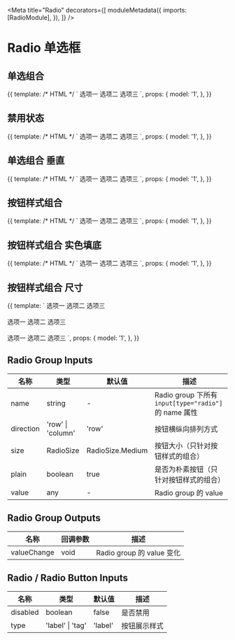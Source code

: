 

<Meta
  title="Radio"
  decorators={[
    moduleMetadata({
      imports: [RadioModule],
    }),
  ]}
/>

# Radio 单选框

## 单选组合

<Canvas>
  <Story name="group" height="60px">
    {{
      template: /* HTML */ `
        <aui-radio-group [(ngModel)]="model">
          <aui-radio value="1">选项一</aui-radio>
          <aui-radio value="2">选项二</aui-radio>
          <aui-radio value="3">选项三</aui-radio>
        </aui-radio-group>
      `,
      props: {
        model: '1',
      },
    }}
  </Story>
</Canvas>

## 禁用状态

<Canvas>
  <Story name="disabled" height="60px">
    {{
      template: /* HTML */ `
        <aui-radio-group [(ngModel)]="model">
          <aui-radio value="1">选项一</aui-radio>
          <aui-radio value="2">选项二</aui-radio>
          <aui-radio value="3" [disabled]="true">选项三</aui-radio>
        </aui-radio-group>
      `,
      props: {
        model: '1',
      },
    }}
  </Story>
</Canvas>

## 单选组合 垂直

<Canvas>
  <Story name="vertical" height="120px">
    {{
      template: /* HTML */ `
        <aui-radio-group [(ngModel)]="model" direction="column">
          <aui-radio value="1">选项一</aui-radio>
          <aui-radio value="2">选项二</aui-radio>
          <aui-radio value="3">选项三</aui-radio>
        </aui-radio-group>
      `,
      props: {
        model: '1',
      },
    }}
  </Story>
</Canvas>

## 按钮样式组合

<Canvas>
  <Story name="button" height="60px">
    {{
      template: /* HTML */ `
        <aui-radio-group [(ngModel)]="model">
          <aui-radio-button value="1">选项一</aui-radio-button>
          <aui-radio-button value="2">选项二</aui-radio-button>
          <aui-radio-button value="3">选项三</aui-radio-button>
        </aui-radio-group>
      `,
      props: {
        model: '1',
      },
    }}
  </Story>
</Canvas>

## 按钮样式组合 实色填底

<Canvas>
  <Story name="button plain" height="60px">
    {{
      template: /* HTML */ `
        <aui-radio-group [(ngModel)]="model" [plain]="false">
          <aui-radio-button value="1">选项一</aui-radio-button>
          <aui-radio-button value="2">选项二</aui-radio-button>
          <aui-radio-button value="3">选项三</aui-radio-button>
        </aui-radio-group>
      `,
      props: {
        model: '1',
      },
    }}
  </Story>
</Canvas>

## 按钮样式组合 尺寸

<Canvas>
  <Story name="button size" height="150px">
    {{
      template: `
        <aui-radio-group [(ngModel)]="model" size="medium">
            <aui-radio-button value="1">选项一</aui-radio-button>
            <aui-radio-button value="2">选项二</aui-radio-button>
            <aui-radio-button value="3">选项三</aui-radio-button>
          </aui-radio-group><br/><br/>
        <aui-radio-group [(ngModel)]="model" size="small">
            <aui-radio-button value="1">选项一</aui-radio-button>
            <aui-radio-button value="2">选项二</aui-radio-button>
            <aui-radio-button value="3">选项三</aui-radio-button>
          </aui-radio-group><br/><br/>
        <aui-radio-group [(ngModel)]="model" size="mini">
            <aui-radio-button value="1">选项一</aui-radio-button>
            <aui-radio-button value="2">选项二</aui-radio-button>
            <aui-radio-button value="3">选项三</aui-radio-button>
        </aui-radio-group>
      `,
      props: {
        model: '1',
      },
    }}
  </Story>
</Canvas>

## Radio Group Inputs

| 名称      | 类型              | 默认值           | 描述                                                  |
| --------- | ----------------- | ---------------- | ----------------------------------------------------- |
| name      | string            | -                | Radio group 下所有 `input[type="radio"]` 的 name 属性 |
| direction | 'row' \| 'column' | 'row'            | 按钮横纵向排列方式                                    |
| size      | RadioSize         | RadioSize.Medium | 按钮大小（只针对按钮样式的组合）                      |
| plain     | boolean           | true             | 是否为朴素按钮（只针对按钮样式的组合）                |
| value     | any               | -                | Radio group 的 value                                  |

## Radio Group Outputs

| 名称        | 回调参数 | 描述                      |
| ----------- | -------- | ------------------------- |
| valueChange | void     | Radio group 的 value 变化 |

## Radio / Radio Button Inputs

| 名称     | 类型             | 默认值  | 描述         |
| -------- | ---------------- | ------- | ------------ |
| disabled | boolean          | false   | 是否禁用     |
| type     | 'label' \| 'tag' | 'label' | 按钮展示样式 |
